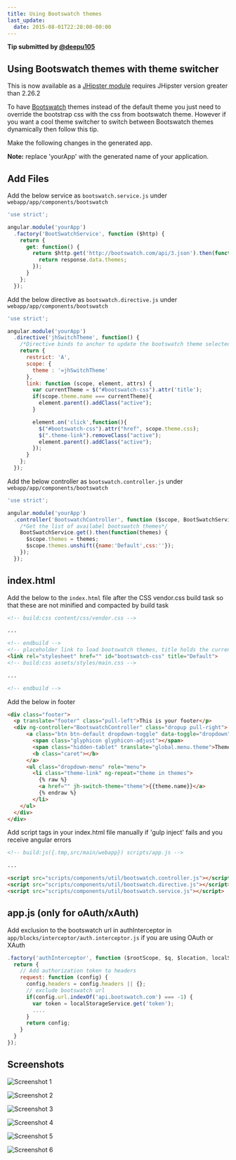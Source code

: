 ```yaml
---
title: Using Bootswatch themes
last_update:
  date: 2015-08-01T22:28:00-00:00
---
```


__Tip submitted by [@deepu105](https://github.com/deepu105)__


## Using Bootswatch themes with theme switcher

This is now available as a [JHipster module](https://github.com/deepu105/generator-jhipster-bootswatch) requires JHipster version greater than 2.26.2

To have [Bootswatch](https://bootswatch.com/) themes instead of the default theme you just need to override the bootstrap css with the css from bootswatch theme. However if you want a cool theme switcher to switch between Bootswatch themes dynamically then follow this tip.

Make the following changes in the generated app.

**Note:** replace 'yourApp' with the generated name of your application.


## Add Files

Add the below service as `bootswatch.service.js` under `webapp/app/components/bootswatch`

```js
'use strict';

angular.module('yourApp')
  .factory('BootSwatchService', function ($http) {
    return {
      get: function() {
        return $http.get('http://bootswatch.com/api/3.json').then(function (response) {
          return response.data.themes;
        });
      }
    };
  });
```

Add the below directive as `bootswatch.directive.js` under `webapp/app/components/bootswatch`

```js
'use strict';

angular.module('yourApp')
  .directive('jhSwitchTheme', function() {
    /*Directive binds to anchor to update the bootswatch theme selected*/
    return {
      restrict: 'A',
      scope: {
        theme : '=jhSwitchTheme'
      },
      link: function (scope, element, attrs) {
        var currentTheme = $("#bootswatch-css").attr('title');
        if(scope.theme.name === currentTheme){
          element.parent().addClass("active");
        }

        element.on('click',function(){
          $("#bootswatch-css").attr("href", scope.theme.css);
          $(".theme-link").removeClass("active");
          element.parent().addClass("active");
        });
      }
    };
  });
```

Add the below controller as `bootswatch.controller.js` under `webapp/app/components/bootswatch`

```js
'use strict';

angular.module('yourApp')
  .controller('BootswatchController', function ($scope, BootSwatchService) {
    /*Get the list of availabel bootswatch themes*/
    BootSwatchService.get().then(function(themes) {
      $scope.themes = themes;
      $scope.themes.unshift({name:'Default',css:''});
    });
  });
```


## index.html

Add the below to the `index.html` file after the CSS vendor.css build task so that these are not minified and compacted by build task

```html
<!-- build:css content/css/vendor.css -->

...

<!-- endbuild -->
<!-- placeholder link to load bootswatch themes, title holds the current applied theme name-->
<link rel="stylesheet" href="" id="bootswatch-css" title="Default">
<!-- build:css assets/styles/main.css -->

...

<!-- endbuild -->
```

Add the below in footer

```html
<div class="footer">
  <p translate="footer" class="pull-left">This is your footer</p>
  <div ng-controller="BootswatchController" class="dropup pull-right">
      <a class="btn btn-default dropdown-toggle" data-toggle="dropdown">
        <span class="glyphicon glyphicon-adjust"></span>
        <span class="hidden-tablet" translate="global.menu.theme">Theme</span>
        <b class="caret"></b>
      </a>
      <ul class="dropdown-menu" role="menu">
        <li class="theme-link" ng-repeat="theme in themes">
          {% raw %}
          <a href="" jh-switch-theme="theme">{{theme.name}}</a>
          {% endraw %}
        </li>
    </ul>
  </div>
</div>
```

Add script tags in your index.html file manually if 'gulp inject' fails and you receive angular errors

```html
<!-- build:js({.tmp,src/main/webapp}) scripts/app.js -->

...

<script src="scripts/components/util/bootswatch.controller.js"></script>
<script src="scripts/components/util/bootswatch.directive.js"></script>
<script src="scripts/components/util/bootswatch.service.js"></script>
```


## app.js (only for oAuth/xAuth)

Add exclusion to the bootswatch url in authInterceptor in `app/blocks/interceptor/auth.interceptor.js` if you are using OAuth or XAuth

```js
.factory('authInterceptor', function ($rootScope, $q, $location, localStorageService) {
  return {
    // Add authorization token to headers
    request: function (config) {
      config.headers = config.headers || {};
      // exclude bootswatch url
      if(config.url.indexOf('api.bootswatch.com') === -1) {
        var token = localStorageService.get('token');
        ....
      }
      return config;
    }
  }
});
```


## Screenshots

![Screenshot 1](/images/009_tips_using_bootswatch_themes_01.png)

![Screenshot 2](/images/009_tips_using_bootswatch_themes_02.png)

![Screenshot 3](/images/009_tips_using_bootswatch_themes_03.png)

![Screenshot 4](/images/009_tips_using_bootswatch_themes_04.png)

![Screenshot 5](/images/009_tips_using_bootswatch_themes_05.png)

![Screenshot 6](/images/009_tips_using_bootswatch_themes_06.png)
